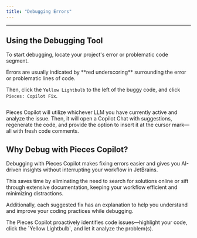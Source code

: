 ```yaml
---
title: "Debugging Errors"
---
```


***

## Using the Debugging Tool

To start debugging, locate your project's error or problematic code segment.

<Callout type="tip">
  Errors are usually indicated by **red underscoring** surrounding the error or problematic lines of code.
</Callout>

Then, click the `Yellow Lightbulb` to the left of the buggy code, and click `Pieces: Copilot Fix`.

<Image src="https://storage.googleapis.com/hashnode_product_documentation_assets/jetbrains_plugin_assets/jetbrains_plugin_assets/pieces_copilot/debugging_errors/lightbulb_fix.png" alt="" align="center" fullwidth="true" />

Pieces Copilot will utilize whichever LLM you have currently active and analyze the issue. Then, it will open a Copilot Chat with suggestions, regenerate the code, and provide the option to insert it at the cursor mark—all with fresh code comments.

## Why Debug with Pieces Copilot?

Debugging with Pieces Copilot makes fixing errors easier and gives you AI-driven insights without interrupting your workflow in JetBrains.

This saves time by eliminating the need to search for solutions online or sift through extensive documentation, keeping your workflow efficient and minimizing distractions.

Additionally, each suggested fix has an explanation to help you understand and improve your coding practices while debugging.

<Callout type="tip">
  The Pieces Copilot proactively identifies code issues—highlight your code, click the `Yellow Lightbulb`, and let it analyze the problem(s).
</Callout>
